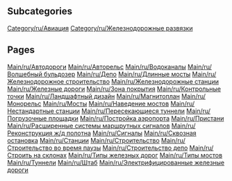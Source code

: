 
== Subcategories ==
[[Category/ru/Авиация]]
[[Category/ru/Железнодорожные развязки]]

== Pages ==
[[Main/ru/Автодороги]]
[[Main/ru/Авторельс]]
[[Main/ru/Водоканалы]]
[[Main/ru/Волшебный бульдозер]]
[[Main/ru/Депо]]
[[Main/ru/Длинные мосты]]
[[Main/ru/Железнодорожное строительство]]
[[Main/ru/Железнодорожные станции]]
[[Main/ru/Железные дороги]]
[[Main/ru/Зона покрытия]]
[[Main/ru/Контрольные точки]]
[[Main/ru/Ландшафтный дизайн]]
[[Main/ru/Магнитоплан]]
[[Main/ru/Монорельс]]
[[Main/ru/Мосты]]
[[Main/ru/Наведение мостов]]
[[Main/ru/Нестандартные станции]]
[[Main/ru/Пересекающиеся туннели]]
[[Main/ru/Погрузочные площадки]]
[[Main/ru/Постройка аэропорта]]
[[Main/ru/Пристани]]
[[Main/ru/Расширенные системы маршрутных сигналов]]
[[Main/ru/Реконструкция ж/д полотна]]
[[Main/ru/Сигналы]]
[[Main/ru/Сквозная остановка]]
[[Main/ru/Станции]]
[[Main/ru/Строительство]]
[[Main/ru/Строительство во время паузы]]
[[Main/ru/Строительство депо]]
[[Main/ru/Строить на склонах]]
[[Main/ru/Типы железных дорог]]
[[Main/ru/Типы мостов]]
[[Main/ru/Туннели]]
[[Main/ru/Штаб]]
[[Main/ru/Электрифицированные железные дороги]]
